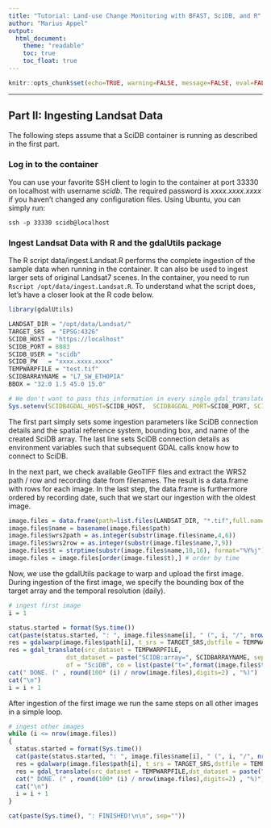 ```yaml
---
title: "Tutorial: Land-use Change Monitoring with BFAST, SciDB, and R"
author: "Marius Appel"
output:
  html_document:
    theme: "readable"
    toc: true
    toc_float: true
---
```



```r
knitr::opts_chunk$set(echo=TRUE, warning=FALSE, message=FALSE, eval=FALSE)
```



---



## Part II: Ingesting Landsat Data


The following steps assume that a SciDB container is running as described in the first part.  




### Log in to the container

You can use your favorite SSH client to login to the container at port 33330 on localhost with username _scidb_. The required password is _xxxx.xxxx.xxxx_ if you haven't changed any configuration files. Using Ubuntu, you can simply run:

```
ssh -p 33330 scidb@localhost
``` 




### Ingest Landsat Data with R and the gdalUtils package

The R script data/ingest.Landsat.R performs the complete ingestion of the sample data when running in the container. It can also be used to ingest larger sets of original Landsat7 scenes. In the container, you need to run `Rscript /opt/data/ingest.Landsat.R`. To understand what the script does, let's have a closer look at the R code below.

```r
library(gdalUtils)

LANDSAT_DIR = "/opt/data/Landsat/"
TARGET_SRS  = "EPSG:4326"
SCIDB_HOST = "https://localhost"
SCIDB_PORT = 8083
SCIDB_USER = "scidb"
SCIDB_PW   = "xxxx.xxxx.xxxx"
TEMPWARPFILE = "test.tif"
SCIDBARRAYNAME = "L7_SW_ETHOPIA"
BBOX = "32.0 1.5 45.0 15.0"

# We don't want to pass this information in every single gdal_translate call und thus set it as environment variables
Sys.setenv(SCIDB4GDAL_HOST=SCIDB_HOST,  SCIDB4GDAL_PORT=SCIDB_PORT, SCIDB4GDAL_USER=SCIDB_USER, SCIDB4GDAL_PASSWD=SCIDB_PW)
```

The first part simply sets some ingestion parameters like SciDB connection details and  the spatial reference system,  bounding box, and name of the created SciDB array. The last line sets SciDB connection details as environment variables such that subsequent GDAL calls know how to connect to SciDB. 

In the next part, we check available GeoTIFF files and extract the WRS2 path / row and recording date from filenames. The result is a data.frame with rows for each image. In the last step, the data.frame is furthermore ordered by recording date, such that we start our ingestion with the oldest image. 


```r
image.files = data.frame(path=list.files(LANDSAT_DIR, "*.tif",full.names = T),stringsAsFactors = F)
image.files$name = basename(image.files$path)
image.files$wrs2path = as.integer(substr(image.files$name,4,6))
image.files$wrs2row = as.integer(substr(image.files$name,7,9))
image.files$t = strptime(substr(image.files$name,10,16), format="%Y%j")
image.files = image.files[order(image.files$t),] # order by time
```


Now, we use the gdalUtils package to warp and upload the first image. During ingestion of the first image, we specify the bounding box of the target array and the temporal resolution (daily). 

```r
# ingest first image
i = 1

status.started = format(Sys.time())
cat(paste(status.started, ": ", image.files$name[i], " (", i, "/", nrow(image.files), ") ...", sep=""))
res = gdalwarp(image.files$path[i], t_srs = TARGET_SRS,dstfile = TEMPWARPFILE, overwrite = TRUE)
res = gdal_translate(src_dataset = TEMPWARPFILE,
                dst_dataset = paste("SCIDB:array=", SCIDBARRAYNAME, sep=""),
                of = "SciDB", co = list(paste("t=",format(image.files$t[i],"%Y-%m-%d"),sep=""), "dt=P1D",  paste("bbox=",BBOX,sep=""), paste("srs=", TARGET_SRS, sep=""), "type=STS"))
cat(" DONE. (" , round(100* (i) / nrow(image.files),digits=2) , "%)")
cat("\n")
i = i + 1
```

After ingestion of the first image we run the same steps on all other images in a simple loop.


```r
# ingest other images
while (i <= nrow(image.files)) 
{
  status.started = format(Sys.time())
  cat(paste(status.started, ": ", image.files$name[i], " (", i, "/", nrow(image.files), ") ...", sep=""))
  res = gdalwarp(image.files$path[i], t_srs = TARGET_SRS,dstfile = TEMPWARPFILE, overwrite = TRUE)
  res = gdal_translate(src_dataset = TEMPWARPFILE,dst_dataset = paste("SCIDB:array=", SCIDBARRAYNAME, sep=""), of = "SciDB", co =list("type=ST",paste("t=",format(image.files$t[i],"%Y-%m-%d"),sep=""),  "dt=P1D"))
  cat(" DONE. (" , round(100* (i) / nrow(image.files),digits=2) , "%)")
  cat("\n")
  i = i + 1
}

cat(paste(Sys.time(), ": FINISHED!\n\n", sep=""))
```







